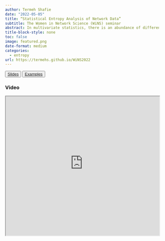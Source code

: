 ```yaml
---
author: Termeh Shafie
date: "2022-05-05"
title: “Statistical Entropy Analysis of Network Data”
subtitle: The Women in Network Science (WiNS) seminar
abstract: In multivariate statistics, there is an abundance of different measures of centrality and spread, many of which cannot be applied on variables measured on nominal or ordinal scale. Since network data in majority comprises such variables, alternative measures for analysing spread, flatness and association is needed. This is also of particular relevance given the special feature of interdependent observations in networks. In this presentation,  multivariate entropy analysis is introduced and demonstrated as a general statistical method for finding, analysing and testing complicated dependence structures such as partial and conditional independencies, redundancies and functional dependencies.  For example, consider the joint entropies of all pairs of variables which are used to construct a sequence of association graphs that represent variables by nodes and pairwise dependences above decreasing thresholds by links (cf.  graphical models).  By successively lowering the threshold from the maximum joint entropy to smaller occurring values, the sequence of graphs get more and more links. Connected components that are cliques represent dependent subsets of variables, and different components represent independent subsets of variables. Conditional independence between subsets of variables can be identified by omitting the subset corresponding to the conditioning variables. By comparing such graphs given different thresholds and with different components and cliques, specific structural models of multivariate dependence can be suggested and tested by divergence measures of goodness of fit. The roles of  various entropy based measures are further highlighted and illustrated by applications on social network data.  These applications show that important social phenomena and processes are often identified using these tools. The proposed framework is implemented in the R package 'netropy' and examples of using functions from this package are also presented.  
title-block-style: none
toc: false
image: featured.png
date-format: medium
categories:
  - entropy
url: https://termehs.github.io/WiNS2022
---
```


<button type="button" class="btn btn-outline-success">
<a href="https://termehs.github.io/WiNS2022" target="_blank">Slides</a></button>

<button type="button" class="btn btn-outline-success">
<a href="wins_examples.html" target="_blank">Examples</a></button>

### Video

<iframe src="https://www.youtube-nocookie.com/embed/uJMQKREntfE"  width="100%" height="455px"></iframe>

